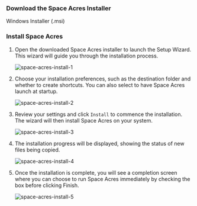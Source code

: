 

### Download the Space Acres Installer

<div className={`${styles.buttons} ${styles.flexContainer}`}>
  <Link
        className="button button--secondary"
        to="https://github.com/autonomys/space-acres/releases/download/0.1.34/space-acres-0.1.34-x86_64.msi"
        style={{ display: 'flex', flexDirection: 'column', alignItems: 'center', justifyContent: 'center', textAlign: 'center', padding: '10px' }}>
        <span style={{ fontSize: '20px' }}>Windows Installer</span>
        <span style={{ fontSize: '14px' }}>(.msi)</span>
  </Link>
</div>


### Install Space Acres

1. Open the downloaded Space Acres installer to launch the Setup Wizard. This wizard will guide you through the installation process.
    
    ![space-acres-install-1](/img/doc-imgs/space-acres/space-acres-install-1.png) 

2. Choose your installation preferences, such as the destination folder and whether to create shortcuts. You can also select to have Space Acres launch at startup.

    ![space-acres-install-2](/img/doc-imgs/space-acres/space-acres-install-2.png)

3. Review your settings and click `Install` to commence the installation. The wizard will then install Space Acres on your system.

    ![space-acres-install-3](/img/doc-imgs/space-acres/space-acres-install-3.png)

4. The installation progress will be displayed, showing the status of new files being copied.

    ![space-acres-install-4](/img/doc-imgs/space-acres/space-acres-install-4.png)

5. Once the installation is complete, you will see a completion screen where you can choose to run Space Acres immediately by checking the box before clicking Finish.

    ![space-acres-install-5](/img/doc-imgs/space-acres/space-acres-install-5.png)
